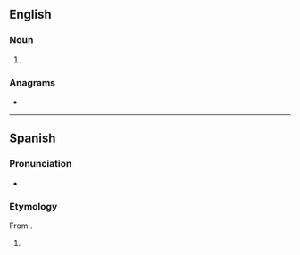 ==English==

===Noun===
{{en-noun|hetairai|s}}

# {{alt form of|hetaera|lang=en}}

===Anagrams===
* {{anagrams|en|Iraheta}}

----

==Spanish==
{{wikipedia|lang=es}}
===Pronunciation===
* {{IPA|[e̞ˈta̠j.ɾa̠]|lang=es}}
===Etymology===
From {{etyl|grc|es}} {{term|ἑταίρα||lang=la}}.

# {{l|en|hetaera}}